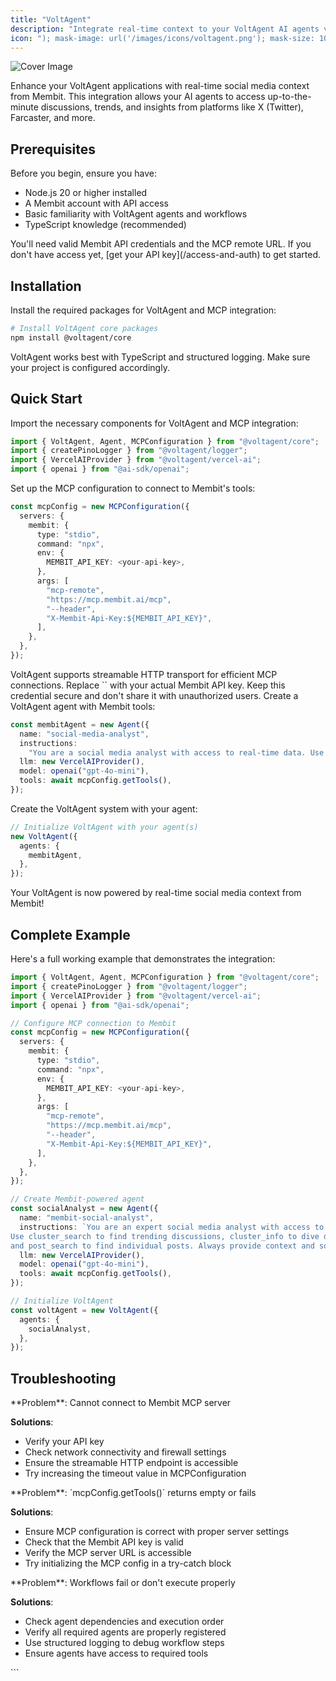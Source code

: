 ```yaml
---
title: "VoltAgent"
description: "Integrate real-time context to your VoltAgent AI agents via Membit MCP."
icon: "); mask-image: url('/images/icons/voltagent.png'); mask-size: 100% 100%;/*"
---
```


<img
  src="/images/cover/voltagent.png"
  alt="Cover Image"
  className="rounded-lg"
  noZoom
/>

Enhance your VoltAgent applications with real-time social media context from Membit. This integration allows your AI agents to access up-to-the-minute discussions, trends, and insights from platforms like X (Twitter), Farcaster, and more.

## Prerequisites

Before you begin, ensure you have:

- Node.js 20 or higher installed
- A Membit account with API access
- Basic familiarity with VoltAgent agents and workflows
- TypeScript knowledge (recommended)

<Warning>
  You'll need valid Membit API credentials and the MCP remote URL. If you don't
  have access yet, [get your API key](/access-and-auth) to get started.
</Warning>

## Installation

Install the required packages for VoltAgent and MCP integration:

```bash
# Install VoltAgent core packages
npm install @voltagent/core
```

<Tip>
  VoltAgent works best with TypeScript and structured logging. Make sure your
  project is configured accordingly.
</Tip>

## Quick Start

<Steps>
<Step title="Import required modules">
Import the necessary components for VoltAgent and MCP integration:

```typescript
import { VoltAgent, Agent, MCPConfiguration } from "@voltagent/core";
import { createPinoLogger } from "@voltagent/logger";
import { VercelAIProvider } from "@voltagent/vercel-ai";
import { openai } from "@ai-sdk/openai";
```

</Step>

<Step title="Configure MCP connection">
Set up the MCP configuration to connect to Membit's tools:

```typescript
const mcpConfig = new MCPConfiguration({
  servers: {
    membit: {
      type: "stdio",
      command: "npx",
      env: {
        MEMBIT_API_KEY: <your-api-key>,
      },
      args: [
        "mcp-remote",
        "https://mcp.membit.ai/mcp",
        "--header",
        "X-Membit-Api-Key:${MEMBIT_API_KEY}",
      ],
    },
  },
});
```

<Note>
  VoltAgent supports streamable HTTP transport for efficient MCP connections.
</Note>

<Warning>
Replace `<your-api-key>` with your actual Membit API key. Keep this credential secure and don't share it with unauthorized users.
</Warning>
</Step>

<Step title="Create your Membit-powered agent">
Create a VoltAgent agent with Membit tools:

```typescript
const membitAgent = new Agent({
  name: "social-media-analyst",
  instructions:
    "You are a social media analyst with access to real-time data. Use cluster_search to find trending discussions, cluster_info for detailed analysis, and post_search for specific posts.",
  llm: new VercelAIProvider(),
  model: openai("gpt-4o-mini"),
  tools: await mcpConfig.getTools(),
});
```

</Step>

<Step title="Initialize VoltAgent system">
Create the VoltAgent system with your agent:

```typescript
// Initialize VoltAgent with your agent(s)
new VoltAgent({
  agents: {
    membitAgent,
  },
});
```

<Check>
Your VoltAgent is now powered by real-time social media context from Membit!
</Check>
</Step>
</Steps>

## Complete Example

Here's a full working example that demonstrates the integration:

```typescript
import { VoltAgent, Agent, MCPConfiguration } from "@voltagent/core";
import { createPinoLogger } from "@voltagent/logger";
import { VercelAIProvider } from "@voltagent/vercel-ai";
import { openai } from "@ai-sdk/openai";

// Configure MCP connection to Membit
const mcpConfig = new MCPConfiguration({
  servers: {
    membit: {
      type: "stdio",
      command: "npx",
      env: {
        MEMBIT_API_KEY: <your-api-key>,
      },
      args: [
        "mcp-remote",
        "https://mcp.membit.ai/mcp",
        "--header",
        "X-Membit-Api-Key:${MEMBIT_API_KEY}",
      ],
    },
  },
});

// Create Membit-powered agent
const socialAnalyst = new Agent({
  name: "membit-social-analyst",
  instructions: `You are an expert social media analyst with access to real-time trending data.
Use cluster_search to find trending discussions, cluster_info to dive deeper into specific conversations,
and post_search to find individual posts. Always provide context and source URLs.`,
  llm: new VercelAIProvider(),
  model: openai("gpt-4o-mini"),
  tools: await mcpConfig.getTools(),
});

// Initialize VoltAgent
const voltAgent = new VoltAgent({
  agents: {
    socialAnalyst,
  },
});
```

## Troubleshooting

<AccordionGroup>
<Accordion title="MCP Connection Issues">
**Problem**: Cannot connect to Membit MCP server

**Solutions**:
- Verify your API key
- Check network connectivity and firewall settings
- Ensure the streamable HTTP endpoint is accessible
- Try increasing the timeout value in MCPConfiguration
</Accordion>

<Accordion title="Tool Loading Failures">
**Problem**: `mcpConfig.getTools()` returns empty or fails

**Solutions**:
- Ensure MCP configuration is correct with proper server settings
- Check that the Membit API key is valid
- Verify the MCP server URL is accessible
- Try initializing the MCP config in a try-catch block
</Accordion>

<Accordion title="Workflow Execution Issues">
**Problem**: Workflows fail or don't execute properly

**Solutions**:
- Check agent dependencies and execution order
- Verify all required agents are properly registered
- Use structured logging to debug workflow steps
- Ensure agents have access to required tools
</Accordion>
</AccordionGroup>
```
